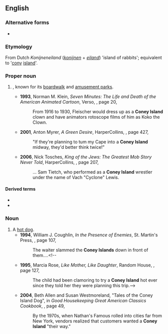 {{also|coney island}}
==English==
{{wikipedia}}

===Alternative forms===
* {{sense|noun, hot dog}} {{l|en|coney island}}

===Etymology===
From Dutch ''Konijneneiland'' (''[[konijn]]en'' + ''[[eiland]]'') 'island of rabbits'; equivalent to '[[cony]] [[island]]'.

===Proper noun===
{{en-proper noun}}

# {{place|en|neighborhood||bor/Brooklyn|s/New York}}, known for its [[boardwalk]] and [[amusement park]]s.
#* '''1993''', Norman M. Klein, ''Seven Minutes: The Life and Death of the American Animated Cartoon'', Verso, {{ISBN|1859841503}}, page 20,
#*: From 1916 to 1930, Fleischer would dress up as a '''Coney Island''' clown and have animators rotoscope films of him as Koko the Clown.
#* '''2001''', Anton Myrer, ''A Green Desire'', HarperCollins, {{ISBN|0060934638}}, page 427,
#*: "If they're planning to tum my Cape into a '''Coney Island''' midway, they'd better think twice!"
#* '''2006''', Nick Tosches, ''King of the Jews: The Greatest Mob Story Never Told'', HarperCollins, {{ISBN|0060936002}}, page 207,
#*: ... Sam Tietch, who performed as a '''Coney Island''' wrestler under the name of Vach "Cyclone" Lewis.

====Derived terms====
* {{l|en|Coney Island hot dog}}
* {{l|en|Coney Island whitefish}}

===Noun===
{{en-noun}}

# A [[hot dog]].
#* '''1994''', William J. Coughlin, ''In the Presence of Enemies'', St. Martin's Press, {{ISBN|0312951647}}, page 107,
#*: The waiter slammed the '''Coney Islands''' down in front of them....<!--
#*'''1995''', Marcia Rose, ''Like Mother, Like Daughter'', Random House, {{ISBN|0345375726}}, page 127,
#*:The child had been clamoring to try a '''Coney Island''' hot ever since they told her they were planning this trip.-->
#* '''2004''', Beth Allen and Susan Westmoreland, "Tales of the Coney Island Dog", in ''Good Housekeeping Great American Classics Cookbook'', {{ISBN|158816280X}}, page 49,
#*: By the 1970s, when Nathan's Famous rolled into cities far from New York, vendors realized that customers wanted a '''Coney Island''' "their way."